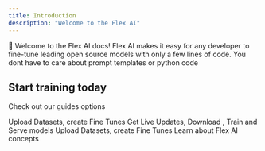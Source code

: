 ```yaml
---
title: Introduction
description: "Welcome to the Flex AI"
---
```


👋 Welcome to the Flex AI docs! Flex AI makes it easy for any developer to fine-tune leading open source models with only a few lines of code.
You dont have to care about prompt templates or python code

## Start training today

Check out our guides options

<CardGroup cols={2}>
  <Card title="Python SDK" icon="palette" href="/quickstart">
    Upload Datasets, create Fine Tunes
  </Card>
  <Card title="Reference APIs" icon="code" href="/api-reference/introduction">
    Get Live Updates, Download , Train and Serve models
  </Card>
  <Card title="CLI SDK" icon="screwdriver-wrench" href="/quickstart">
    Upload Datasets, create Fine Tunes
  </Card>
  <Card title="Concepts" icon="stars" href="/quickstart">
    Learn about Flex AI concepts
  </Card>
</CardGroup>
